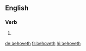==English==

===Verb===
{{head|en|verb form}}

# {{context|archaic|lang=en}} {{en-third-person singular of|behove}}

[[de:behoveth]]
[[fr:behoveth]]
[[hi:behoveth]]